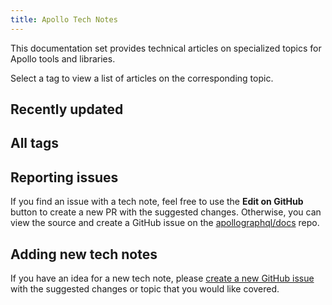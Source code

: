 ```yaml
---
title: Apollo Tech Notes
---
```


This documentation set provides technical articles on specialized topics for Apollo tools and libraries.

Select a tag to view a list of articles on the corresponding topic.


## Recently updated

<RecentNotes />

## All tags

<TagList />

## Reporting issues

If you find an issue with a tech note, feel free to use the **Edit on GitHub** button to create a new PR with the suggested changes. Otherwise, you can view the source and create a GitHub issue on the [apollographql/docs](https://github.com/apollographql/docs) repo.

## Adding new tech notes

If you have an idea for a new tech note, please [create a new GitHub issue](https://github.com/apollographql/docs/issues) with the suggested changes or topic that you would like covered.
